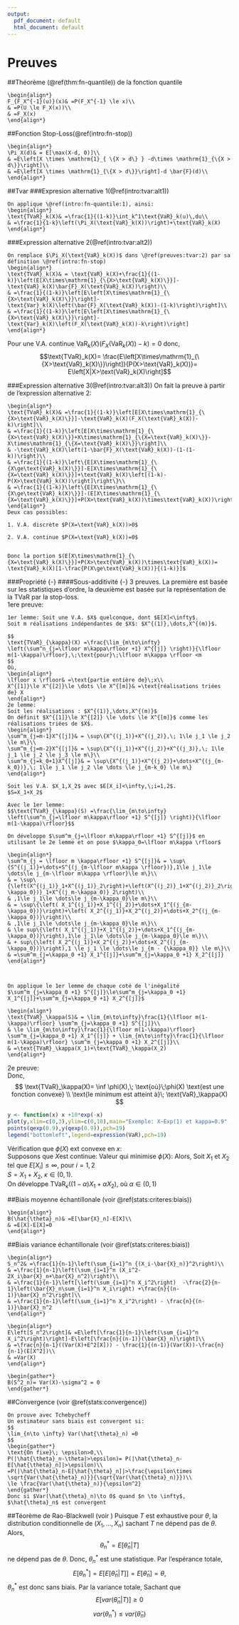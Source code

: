 ```yaml
---
output:
  pdf_document: default
  html_document: default
---
```

# Preuves 

##Théorème (\@ref(thm:fn-quantile)) de la fonction quantile 
\label{preuves:fn-quantile}
```proof
\begin{align*}
F_{F_X^{-1}(u)}(x)& =P(F_X^{-1} \le x)\\
& =P(U \le F_X(x))\\
& =F_X(x)
\end{align*}
```

##Fonction Stop-Loss(\@ref(intro:fn-stop))
\label{preuves:fn-stop}
```proof
\begin{align*}
\Pi_X(d)& = E[\max(X-d, 0)]\\
& =E\left[X \times \mathrm{1}_{ \{X > d\} } -d\times \mathrm{1}_{\{X > d\}}\right]\\
& =E\left[X \times \mathrm{1}_{\{X > d\}}\right]-d \bar{F}(d)\\
\end{align*}
```

##Tvar
###Expresion alternative 1(\@ref(intro:tvar:alt1)) 
\label{preuves:tvar:1}
```proof
On applique \@ref(intro:fn-quantile:1), ainsi:
\begin{align*}
\text{TVaR}_k(X)& =\frac{1}{(1-k)}\int_k^1\text{VaR}_k(u)\,du\\
& =\frac{1}{1-k}\left(\Pi_X(\text{VaR}_k(X))\right)+\text{VaR}_k(X)
\end{align*}
```

###Expression alternative 2(\@ref(intro:tvar:alt2))
\label{preuves:tvar:2}
```proof
On remplace $\Pi_X(\text{VaR}_k(X))$ dans \@ref(preuves:tvar:2) par sa définition \@ref(intro:fn-stop)
\begin{align*}
\text{TVaR}_k(X)& = \text{VaR}_k(X)+\frac{1}{(1-k)}\left(E[X\times\mathrm{1}_{\{X>\text{VaR}_k(X)\}}]-\text{VaR}_k(X)\bar{F}_X(\text{VaR}_k(X))\right)\\
& =\frac{1}{(1-k)}\left[E\left[X\times\mathrm{1}_{\{X>\text{VaR}_k(X)\}}\right]-\text{Var}_k(X)\left(\bar{F}_X(\text{VaR}_k(X))-(1-k)\right)\right]\\
& =\frac{1}{(1-k)}\left[E\left[X\times\mathrm{1}_{\{X>\text{VaR}_k(X)\}}\right]-\text{Var}_k(X)\left(F_X(\text{VaR}_k(X))-k\right)\right]
\end{align*}
```
Pour une V.A. continue $\text{VaR}_k(X)\left(F_X(\text{VaR}_k(X))-k\right)=0$ donc,
$$\text{TVaR}_k(X)= \frac{E\left[X\times\mathrm{1}_{\{X>\text{VaR}_k(X)\}}\right]}{P(X>\text{VaR}_k(X))}= E\left[X|X>\text{VaR}_k(X)\right]$$

###Expression alternative 3(\@ref(intro:tvar:alt3))
\label{preuves:tvar:3}
On fait la preuve à partir de l'expression alternative 2:
```proof
\begin{align*}
\text{TVaR}_k(X)& =\frac{1}{(1-k)}\left[E[X\times\mathrm{1}_{\{X>\text{VaR}_k(X)\}}]-\text{VaR}_k(X)(F_X(\text{VaR}_k(X))-k)\right]\\
& =\frac{1}{(1-k)}\left[E[X\times\mathrm{1}_{\{X>\text{VaR}_k(X)\}}+X\times\mathrm{1}_{\{X=\text{VaR}_k(X)\}}-X\times\mathrm{1}_{\{X=\text{VaR}_k(X)\}}\right]\\
& -\text{VaR}_k(X)\left(1-\bar{F}_X(\text{VaR}_k(X))-(1-(1-k))\right)\\
& =\frac{1}{(1-k)}\left\{E[X\times\mathrm{1}_{\{X\ge\text{VaR}_k(X)\}}]-E[X\times\mathrm{1}_{\{X=\text{VaR}_k(X)\}}]+\text{VaR}_k(X)\left[(1-k)-P(X>\text{VaR}_k(X))\right]\right\}\\
& =\frac{1}{(1-k)}\left\{E[X\times\mathrm{1}_{\{X\ge\text{VaR}_k(X)\}}]-(E[X\times\mathrm{1}_{\{X=\text{VaR}_k(X)\}}]+P(X>\text{VaR}_k(X))\times\text{VaR}_k(X))\right\}
\end{align*}
Deux cas possibles:  

1. V.A. discrète $P(X=\text{VaR}_k(X))>0$   

2. V.A. continue $P(X=\text{VaR}_k(X))=0$  


Donc la portion $(E[X\times\mathrm{1}_{\{X=\text{VaR}_k(X)\}}]+P(X>\text{VaR}_k(X))\times\text{VaR}_k(X))=  \text{VaR}_k(X)[1-\frac{P(X\ge\text{VaR}_k(X))}{(1-k)}]$
```

###Propriété {-}
####Sous-additivité {-}
\label{preuves:tvar:prop:sousadd}
3 preuves. La première est basée sur les statistiques d'ordre, la deuxième est basée sur la représentation de la $\text{TVaR}$ par la stop-loss.  
1ere preuve:
```proof
1er lemme: Soit une V.A. $X$ quelconque, dont $E[X]<\infty$.   
Soit m réalisations indépendantes de $X$: $X^{(1)},\dots,X^{(m)}$.

$$
\text{TVaR}_{\kappa}(X) =\frac{\lim_{m\to\infty} \left(\sum^n_{j=\lfloor m\kappa\rfloor +1} X^{[j]} \right)}{\lfloor m(1-\kappa)\rfloor},\;\text{pour}\;\lfloor m\kappa \rfloor <m
$$  
Où,  
\begin{align*}
\lfloor x \rfloor& =\text{partie entière de}\;x\\
X^{[1]}\le X^{[2]}\le \dots \le X^{[m]}& =\text{réalisations triées de} X
\end{align*}
2e lemme:  
Soit les réalisations : $X^{(1)},\dots,X^{(m)}$  
On définit $X^{[1]}\le X^{[2]} \le \dots \le X^{[m]}$ comme les réalisations triées de $X$.  
\begin{align*}
\sum^m_{j=m-1}X^{[j]}& = \sup\{X^{(j_1)}+X^{(j_2)},\; 1\le j_1 \le j_2 \le m\}\\
\sum^m_{j=m-2}X^{[j]}& = \sup\{X^{(j_1)}+X^{(j_2)}+X^{(j_3)},\; 1\le j_1 \le j_2 \le j_3 \le m\}\\
\sum^m_{j=k_0+1}X^{[j]}& = \sup\{X^{(j_1)}+X^{(j_2)}+\dots+X^{(j_{m-k_0})},\; 1\le j_1 \le j_2 \le \dots \le j_{m-k_0} \le m\}
\end{align*}
   
Soit les V.A. $X_1,X_2$ avec $E[X_i]<\infty,\;i=1,2$.   
$S=X_1+X_2$  

Avec le 1er lemme:   
$$\text{TVaR}_{\kappa}(S) =\frac{\lim_{m\to\infty} \left(\sum^n_{j=\lfloor m\kappa\rfloor +1} S^{[j]} \right)}{\lfloor m(1-\kappa)\rfloor}$$  

On développe $\sum^m_{j=\lfloor m\kappa\rfloor +1} S^{[j]}$ en utilisant le 2e lemme et on pose $\kappa_0=\lfloor m\kappa \rfloor$

\begin{align*}
\sum^m_{j = \lfloor m \kappa\rfloor +1} S^{[j]}& = \sup\{S^{(j_1)}+\dots+S^{(j_{m-\lfloor m\kappa \rfloor})},1\le j_1\le \dots\le j_{m-\lfloor m\kappa \rfloor}\le m\}\\
& = \sup\{\left(X^{(j_1)}_1+X^{(j_1)}_2\right)+\left(X^{(j_2)}_1+X^{(j_2)}_2\right)+\dots+\left(X^{(j_{m-\kappa_0})}_1+X^{(j_m-\kappa_0)}_2\right)\\
& ,1\le j_1\le \dots\le j_{m-\kappa_0}\le m\}\\
& = \sup\{\left( X_1^{(j_1)}+X_1^{(j_2)}+\dots+X_1^{(j_{m-\kappa_0})}\right)+\left( X_2^{(j_1)}+X_2^{(j_2)}+\dots+X_2^{(j_{m-\kappa_0})}\right)\\
& ,1\le j_1\le \dots\le j_{m-\kappa_0}\le m\}\\
& \le sup\{\left( X_1^{(j_1)}+X_1^{(j_2)}+\dots+X_1^{(j_{m-\kappa_0})}\right),1\le j_1\le \dots\le j_{m-\kappa_0}\le m\}\\
& + sup\{\left( X_2^{(j_1)}+X_2^{(j_2)}+\dots+X_2^{(j_{m-\kappa_0})}\right),1 \le j_1 \le \dots\le j_{m - {\kappa_0}} \le m\}\\
& =\sum^m_{j=\kappa_0 +1} X_1^{[j]}+\sum^m_{j=\kappa_0 +1} X_2^{[j]}
\end{align*}  



On applique le 1er lemme de chaque coté de l'inégalité   
$\sum^m_{j=\kappa_0 +1} S^{[j]}\le\sum^m_{j=\kappa_0 +1} X_1^{[j]}+\sum^m_{j=\kappa_0 +1} X_2^{[j]}$   

\begin{align*}
\text{TVaR}_\kappa(S)& = \lim_{m\to\infty}\frac{1}{\lfloor m(1-\kappa)\rfloor} \sum^m_{j=\kappa_0 +1} S^{[j]}\\
& \le \lim_{m\to\infty}\frac{1}{\lfloor m(1-\kappa)\rfloor} \sum^m_{j=\kappa_0 +1} X_1^{[j]} + \lim_{m\to\infty}\frac{1}{\lfloor m(1-\kappa)\rfloor} \sum^m_{j=\kappa_0 +1} X_2^{[j]}\\
& =\text{TVaR}_\kappa(X_1)+\text{TVaR}_\kappa(X_2)
\end{align*}
```  
2e preuve:
\begin{align*}
\text{TVaR}_\kappa(X)& =\text{VaR}_\kappa+\frac{1}{1-\kappa}\Pi_X(VaR_\kappa(X))\\
& =\phi(VaR_\kappa(X))\\
\text{où}\;\phi(X)& =x + \frac{1}{1-\kappa}\Pi_X(x)\\
\text{et}\; \Pi_X(x)& = E\left[\max(X-x;0)\right]
\end{align*}   
Donc,
$$
\text{TVaR}_\kappa(X)= \inf \phi(X),\; \text{où}\;\phi(X) \text{est une fonction convexe}   
\\
\text{le minimum est atteint à}\; \text{VaR}_\kappa(X)
$$
```r
y <- function(x) x +10*exp(-x)
plot(y,xlim=c(0,3),ylim=c(0,10),main="Exemple: X~Exp(1) et kappa=0.9" ,ylab=expression(phi(x)))
points(qexp(0.9),y(qexp(0.9)),pch=19)
legend("bottomleft",legend=expression(VaR),pch=19)
```  
Vérification que $\phi(X)$ ext convexe en $x$:   
Supposons que $X$est continue:
\begin{align*}
\phi(X)& =x + \frac{1}{1-\kappa} \int^{\infty}_x \bar{F}_X(y)dy,\;x\geq 0\\
\\
\text{Dérivée première de }\phi(X):\\
\frac{d\phi(X)}{dx}& =1+\frac{1}{1-\kappa}(-\bar{F}_X(x))\\
\\
\text{Dérivée seconde de }\phi(X):\\
\frac{d^2\phi(x)}{d^2x}& =\frac{1}{1-\kappa}f_X(x)\geq 0,\quad x\geq 0
\end{align*}
Valeur qui minimise $\phi(X$):
\begin{align*}
\frac{d\phi(X)}{dx}& = 1+\frac{1}{1-\kappa}(-\bar{F}_X(x))=0\\
\bar{F}_X(x)& =1-\kappa\\
F_X(x)& =\kappa
\end{align*}
Alors,
\begin{align*}
\text{TVaR}_\kappa(X)& =\phi_X(\text{VaR}_\kappa(X)) \leq \phi_X(x),\quad x\in \mathrm{R}
\end{align*}
Soit $X_1$ et $X_2$ tel que $E[X_i]\le\infty$, pour $i=1,2$  
$S=X_1+X_2$, $\kappa\in(0,1)$.  
On développe $\text{TVaR}_\kappa((1-\alpha)X_1+\alpha X_2)$, où $\alpha\in(0,1)$
\begin{align*}
\text{TVaR}_\kappa((1-\alpha)X_1+\alpha X_2)& = \phi_((1-\alpha)X_1+\alpha X_2)(x)\\
& \leq x\frac{1}{1-\kappa}\Pi_{((1-\alpha)X_1+\alpha X_2)}(x),\quad x\in\mathrm{R}\\
& =x+\frac{1}{1-\kappa}E\left[ \max\left((1-\alpha)X_1+\alpha X_2;0\right)\right],\quad x\in\mathrm{R}\\
\text{On fixe }x=(1-\alpha)\text{VaR}_\kappa(X_1)+\alpha \text{VaR}_\kappa(X_2)\\
\\
\text{TVaR}_\kappa((1-\alpha)X_1+\alpha X_2)& \leq (1-\alpha)\text{VaR}_\kappa(X_1)+\alpha \text{VaR}_\kappa(X_2)\\
& +\frac{1}{1-\kappa}E\left[ \max((1-\alpha)X_1+\alpha X_2-(1-\alpha)\text{VaR}_\kappa(X_1)-\alpha \text{VaR}_\kappa(X_2);0)\right],\\
&\;\text{vrai pour }\alpha\in(0,1)\\
& =(1-\alpha)\text{VaR}_\kappa(X_1)+\alpha \text{VaR}_\kappa(X_2)\\
& +\frac{1}{1-\kappa}E\left[ \max((1-\alpha)(X_1-\text{VaR}_\kappa(X_1))\alpha (X_2-\text{VaR}_\kappa(X_2));0)\right]\\
& \leq (1-\alpha)\text{VaR}_\kappa(X_1)+\alpha \text{VaR}_\kappa(X_2)\\
& +\frac{1}{1-\kappa}E\left[\max((1-\alpha)(X_1-\text{VaR}_\kappa(X_1));0)\right]\\
& +\frac{1}{1-\kappa}E\left[\max((\alpha)(X_2-\text{VaR}_\kappa(X_2));0)\right]\\
& = \text{VaR}_\kappa((1-\alpha)X_1)+\text{VaR}_\kappa(\alpha X_2)\\
& +\frac{1}{1-\kappa}E\left[\max((1-\alpha)X_1-\text{VaR}_\kappa((1-\alpha)X_1))\right]\\
& +\frac{1}{1-\kappa}E\left[\max(\alpha X_2-\text{VaR}_\kappa(\alpha X_2)\right]\\
& =\text{TVaR}_\kappa((1-\alpha)X_1)+\text{TVaR}_\kappa(\alpha X_2),\quad \alpha\in(0,1)\\
\text{On fixe }\alpha=\frac{1}{2}\\
\text{TVaR}_\kappa(\frac{1}{2} X_1+\frac{1}{2} X_2)& =\text{TVaR}_\kappa(\frac{1}{2}(X_1+X_2))\\
& =\frac{1}{2}\text(TVaR)_\kappa(X_1+X_2)\\
& \leq \frac{1}{2}\text(TVaR)_\kappa(X_1)+\frac{1}{2}\text(TVaR)_\kappa(X_2)\\
\text{On multiplie par 2 et on déduit}:\\
\text(TVaR)_\kappa(X_1+X_2)& \leq \text(TVaR)_\kappa(X_1)+\text(TVaR)_\kappa(X_2)
\end{align*}   

##Biais moyenne échantillonale (voir \@ref(stats:criteres:biais))
\label{preuves:biais:xn}
```proof
\begin{align*}
B(\hat{\theta}_n)& =E[\bar{X}_n]-E[X]\\
& =E[X]-E[X]=0
\end{align*}
```

##Biais variance échantillonale (voir \@ref(stats:criteres:biais))
\label{preuves:biais:sn}
```proof
\begin{align*}
S_n^2& =\frac{1}{n-1}\left(\sum_{i=1}^n {(X_i-\bar{X}_n)}^2\right)\\
& =\frac{1}{n-1}\left(\sum_{i=1}^n (X_i^2-2X_i\bar{X}_n+\bar{X}_n^2)\right)\\
& =\frac{1}{n-1}\left[\left(\sum_{i=1}^n X_i^2\right)  -\frac{2}{n-1}\left(\bar{X}_n\sum_{i=1}^n X_i\right) +\frac{n}{(n-1)}\bar{X}_n^2\right]\\
& =\frac{1}{n-1}\left(\sum_{i=1}^n X_i^2\right) - \frac{n}{(n-1)}\bar{X}_n^2
\end{align*}

\begin{align*}
E\left[S_n^2\right]& =E\left[\frac{1}{n-1}\left(\sum_{i=1}^n X_i^2\right)\right]-E\left[\frac{n}{(n-1)}(\bar{X}_n)\right]\\
& =\frac{n}{n-1}((Var(X)+E^2[X])) - \frac{1}{(n-1)}(Var(X))-\frac{n}{n-1}(E[X^2])\\
& =Var(X)
\end{align*}

\begin{gather*}
B(S^2_n)= Var(X)-\sigma^2 = 0
\end{gather*}
```

##Convergence (voir \@ref(stats:convergence))
\label{preuves:convergence}
```proof
On prouve avec Tchebycheff  
Un estimateur sans biais est convergent si:
$$
\lim_{n\to \infty} Var(\hat{\theta}_n) =0
$$
\begin{gather*}
\text{On fixe}\; \epsilon>0,\\
P(|\hat{\theta}_n-\theta|>\epsilon)= P(|\hat{\theta}_n-E[\hat{\theta}_n]|>\epsilon)\\
=P(|\hat{\theta}_n-E[\hat{\theta}_n]|>\frac{\epsilon\times \sqrt{Var(\hat{\theta}_n)}}{\sqrt{Var(\hat{\theta}_n)}})\\
\le \frac{Var(\hat{\theta}_n)}{\epsilon^2}
\end{gather*}
Donc si $Var(\hat{\theta}_n)\to 0$ quand $n \to \infty$, $\hat{\theta}_n$ est convergent
```

##Téorème de Rao-Blackwell (voir \autoref{stats:rao})
\label{preuves:rao}
Puisque $T$ est exhaustive pour $\theta$, la distribution conditionnelle de $(X_1,\dots,X_n)$ sachant $T$ ne dépend pas de $\theta$. Alors,
$$
\theta^{*}_n=E[\hat{\theta}_n|T]
$$
ne dépend pas de $\theta$. Donc, $\theta^{*}_n$ est une statistique. Par l'espérance totale,
$$
E[\theta^{*}_n]=E[E[\hat{\theta}_n|T]]=E[\hat{\theta}_n]=\theta,
$$
$\theta^{*}_n$ est donc sans biais. Par la variance totale,
\begin{align*}
var(\hat{\theta}_n) &=var(E[\hat{\theta}_n|T])+E[var(\hat{\theta}_n|T)] \\
&= var(\theta^{*}_n)+E[var(\hat{\theta}_n|T)]\\
\end{align*}
Sachant que
$$
E[var(\hat{\theta}_n|T)] \ge 0 
$$
$$
var(\theta^{*}_n)\le var(\hat{\theta}_n)
$$







